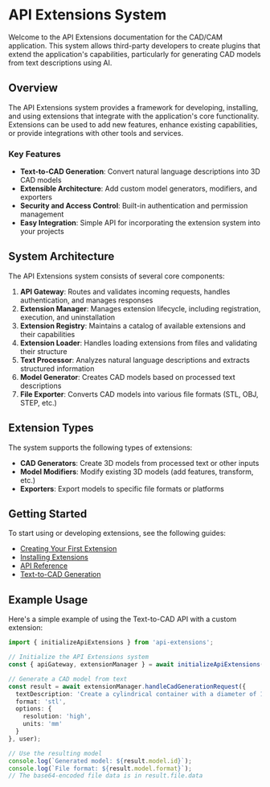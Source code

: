 # API Extensions System

Welcome to the API Extensions documentation for the CAD/CAM application. This system allows third-party developers to create plugins that extend the application's capabilities, particularly for generating CAD models from text descriptions using AI.

## Overview

The API Extensions system provides a framework for developing, installing, and using extensions that integrate with the application's core functionality. Extensions can be used to add new features, enhance existing capabilities, or provide integrations with other tools and services.

### Key Features

- **Text-to-CAD Generation**: Convert natural language descriptions into 3D CAD models
- **Extensible Architecture**: Add custom model generators, modifiers, and exporters
- **Security and Access Control**: Built-in authentication and permission management
- **Easy Integration**: Simple API for incorporating the extension system into your projects

## System Architecture

The API Extensions system consists of several core components:

1. **API Gateway**: Routes and validates incoming requests, handles authentication, and manages responses
2. **Extension Manager**: Manages extension lifecycle, including registration, execution, and uninstallation
3. **Extension Registry**: Maintains a catalog of available extensions and their capabilities
4. **Extension Loader**: Handles loading extensions from files and validating their structure
5. **Text Processor**: Analyzes natural language descriptions and extracts structured information
6. **Model Generator**: Creates CAD models based on processed text descriptions
7. **File Exporter**: Converts CAD models into various file formats (STL, OBJ, STEP, etc.)

## Extension Types

The system supports the following types of extensions:

- **CAD Generators**: Create 3D models from processed text or other inputs
- **Model Modifiers**: Modify existing 3D models (add features, transform, etc.)
- **Exporters**: Export models to specific file formats or platforms

## Getting Started

To start using or developing extensions, see the following guides:

- [Creating Your First Extension](./creating-extensions.md)
- [Installing Extensions](./installing-extensions.md)
- [API Reference](./api-reference.md)
- [Text-to-CAD Generation](./text-to-cad.md)

## Example Usage

Here's a simple example of using the Text-to-CAD API with a custom extension:

```typescript
import { initializeApiExtensions } from 'api-extensions';

// Initialize the API Extensions system
const { apiGateway, extensionManager } = await initializeApiExtensions();

// Generate a CAD model from text
const result = await extensionManager.handleCadGenerationRequest({
  textDescription: 'Create a cylindrical container with a diameter of 10cm and height of 15cm',
  format: 'stl',
  options: {
    resolution: 'high',
    units: 'mm'
  }
}, user);

// Use the resulting model
console.log(`Generated model: ${result.model.id}`);
console.log(`File format: ${result.model.format}`);
// The base64-encoded file data is in result.file.data
```